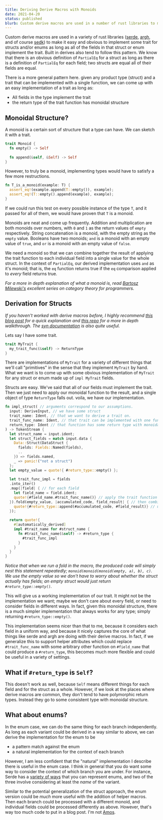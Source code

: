 ```yaml
---
title: Deriving Derive Macros with Monoids
date: 2021-04-20
status: published
blurb: Custom derive macros are used in a number of rust libraries to make it easy and obvious to implement some trait for structs as long as all of its fields also implement that trait.
---
```


Custom derive macros are used in a variety of rust libraries ([serde](https://serde.rs/), [argh](https://github.com/google/argh), and of course [sedk](https://github.com/schicks/sedk)) to make it easy and obvious to implement some trait for structs and/or enums as long as all of the fields in that struct or enum implement the trait. Built in derives also tend to follow this pattern. We know that there is an obvious definition of `PartialEq` for a struct as long as there is a definition of `PartialEq` for each field; two structs are equal all of their fields are equal.

There is a more general pattern here. given any product type (struct) and a trait that can be implemented with a single function, we can come up with an easy implementation of a trait as long as:
- All fields in the type implement the trait
- the return type of the trait function has monoidal structure

## Monoidal Structure?
A monoid is a certain sort of structure that a type can have. We can sketch it with a trait.
```rust
trait Monoid {
  fn empty() -> Self
  
  fn append(&self, &Self) -> Self
}
```
However, to truly be a monoid, implementing types would have to satisfy a few more restructions. 
```rust
fn T_is_a_monoid(example: T) {
  assert_eq!(example.append(T::empty()), example);
  assert_eq!(T::empty().append(example), example);
}
```
If we could run this test on every possible instance of the type `T`, and it passed for all of them, we would have proven that `T` is a monoid.

Monoids are neat and come up frequently. Addition and multiplication are both monoids over numbers, with `0` and `1` as the return values of `empty` respectively. String concatenation is a monoid, with the empty string as the `empty` value. Booleans have two monoids; `and` is a monoid with an empty value of `true`, and `or` is a monoid with an empty value of `false`.

We need a monoid so that we can combine together the result of applying the trait function to each individual field into a single value for the whole struct. In the context of `PartialEq`, our derived implementation uses `and` as it's monoid; that is, the `eq` function returns true if the `eq` comparison applied to _every_ field returns true. 

_For a more in depth explanation of what a monoid is, read [Bartosz Milewski's](https://bartoszmilewski.com/2015/07/21/free-monoids/) excellent series on category theory for programmers._

## Derivation for Structs
_If you haven't worked with derive macros before, I highly recommend [this blog post](https://blog.turbo.fish/proc-macro-simple-derive/) for a quick explanation and [this repo](https://github.com/dtolnay/proc-macro-workshop) for a more in depth walkthrough. The [syn documentation](https://docs.rs/syn/0.15.26/syn/) is also quite useful._

Lets say I have some trait.
```rust
trait MyTrait {
  my_trait_func(&self) -> ReturnType
}
```
There are implementations of `MyTrait` for a variety of different things that we'll call "primitives" in the sense that they implement `MyTrait` by hand. What we want is to come up with some obvious implementation of `MyTrait` for any struct or enum made up of `impl MyTrait` fields.

Structs are easy. We've said that all of our fields must implement the trait. Then we just need to apply our monoidal function to the result, and a single object of type `ReturnType` falls out. voila, we have our implementation.

```rust
fn impl_struct( // arguments correspond to our assumptions.
  input: DeriveInput, // we have some struct
  trait_name: Ident, // that we want to derive a trait on.
  trait_func_name: Ident, // that trait can be implemented with one function.
  return_type: Ident // that function has some return type with monoidal structure
) -> TokenStream {
  let struct_name = input.ident;
  let struct_fields = match input.data {
    Data::Struct(DataStruct {
      fields: Fields::Named(fields),
      ..
    }) => fields.named,
    _ => panic!("not a struct")
  };
  let empty_value = quote!{ #return_type::empty() };
  
  let trait_func_impl = fields
  .into_iter()
  .map(|field| { // for each field
    let field_name = field.ident;
    quote!{#field_name.#trait_func_name()} // apply the trait function to get some instance of #return_type
  }).fold(empty_value, |accumulated_code, field_result| { // then combine the results
    quote!{#return_type::append(#accumulated_code, #field_result)} // using the binary function from the monoid over #return_type
  });
  
  return quote!{
    #[automatically_derived]
    impl #trait_name for #struct_name {
      fn #trait_func_name(&self) -> #return_type {
        #trait_func_impl
      }
    }
  }
}
```
_Notice that when we run a fold in the macro, the produced code will simply nest this statement repeatedly; `monoid(monoid(monoid(empty, a), b), c)`.  We use the empty value so we don't have to worry about whether the struct actually has fields; an empty struct would just return `#return_type::empty()`._

This will give us a working implementation of our trait. It might not be the implementation we want; maybe we don't care about every field, or need to consider fields in different ways. In fact, given this monoidal structure, there is a much simpler implementation that always works for any type; simply returning `#return_type::empty()`.

This implementation seems nicer than that to me, because it considers each field in a uniform way, and because it nicely captures the core of what things like serde and argh are doing with their derive macros. In fact, if we generalize this to support helper attributes which could replace `#trait_func_name` with some arbitrary other function on `#field_name` that could produce a `#return_type`, this becomes much more flexible and could be useful in a variety of settings. 

## What if `#return_type` is `Self`?
This doesn't work as well, because `Self` means different things for each field and for the struct as a whole. However, if we look at the places where derive macros are common, they don't tend to have polymorphic return types. Instead they go to some consistent type with monoidal structure.

## What about enums?
In the enum case, we can do the same thing for each branch independently. As long as each variant could be derived in a way similar to above, we can derive the implementation for the enum to be
- a pattern match against the enum
- a natural implementation for the context of each branch

However, I am less confident that the "natural" implementation I describe there is useful in the enum case. I think in general that you do want some way to consider the context of which branch you are under. For instance, Serde has a [variety of ways](https://serde.rs/enum-representations.html) that you can represent enums, and two of the three involve considering at least the _name_ of the variant.

Similar to the potential generalization of the struct approach, the enum version could be _much_ more useful with the addition of helper macros. Then each branch could be processed with a different monoid, and individual fields could be processed differently as above. However, that's way too much code to put in a blog post. I'm not [Amos](https://fasterthanli.me/articles/getting-in-and-out-of-trouble-with-rust-futures).
